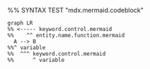 %% SYNTAX TEST "mdx.mermaid.codeblock"

```mermaid
graph LR
%% <----- keyword.control.mermaid
%%    ^^ entity.name.function.mermaid
  A --> B
%%^ variable
%%  ^^^ keyword.control.mermaid 
%%      ^ variable
```

